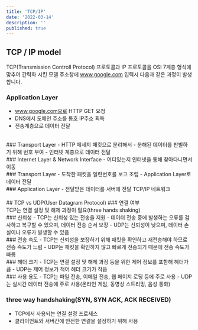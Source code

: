 ```yaml
---
title: 'TCP/IP'
date: '2022-03-14'
description: ''
published: true
---
```


## TCP / IP model
TCP(Transmission Controll Protocol) 프로토콜과 IP 프로토콜을 OSI 7계층 형식에 맞추어 간략화 시킨 모델
주소창에 www.google.com 입력시 다음과 같은 과정이 발생합니다.
<br/>

### Application Layer
- www.google.com으로 HTTP GET 요청
- DNS에서 도메인 주소를 통호 IP주소 획득
- 전송계층으로 데이터 전달
<br/>
### Transport Layer
- HTTP 메세지 패킷으로 분리해서 
- 분해된 데이터를 판별하기 위해 번호 부여
- 인터넷 계층으로 데이터 전달

<br/>
### Internet Layer & Network Interface
- 어디있는지 인터넷을 통해 찾아다니면서 이동
<br/>
### Transport Layer
- 도착한 패킷을 일련번호를 보고 조립
- Application Layer로 데이터 전달
<br/>
### Application Layer
- 전달받은 데이터를 서버에 전달
TCP/IP 네트워크
<br/>
<br/>
## TCP vs UDP(User Datagram Protocol)
### 연결 여부
<br/>
TCP는 연결 설정 및 해제 과정이 필요(three hands shaking)
<br/>
### 신뢰성
- TCP는 신뢰성 있는 전송을 지원
- 데이터 전송 중에 발생하는 오류를 검사하고 복구할 수 있으며, 데이터 전송 순서 보장
- UDP는 신뢰성이 낮으며, 데이터 손실이나 오류가 발생할 수 있음
<br/>
### 전송 속도
- TCP는 신뢰성을 보장하기 위해 패킷을 확인하고 재전송해야 하므로 전송 속도가 느림
 - UDP는 패킷을 확인하지 않고 빠르게 전송되기 때문에 전송 속도가 빠름
<br/>
### 헤더 크기
- TCP는 연결 설정 및 해제 과정 등을 위한 제어 정보를 포함해 헤더가 큼
- UDP는 제어 정보가 적어 헤더 크기가 작음
<br/>
### 사용 용도
- TCP는 파일 전송, 이메일 전송, 웹 페이지 로딩 등에 주로 사용
- UDP는 실시간 데이터 전송에 주로 사용(온라인 게임, 동영상 스트리밍, 음성 통화)

### three way handshaking(SYN, SYN ACK, ACK RECEIVED)
- TCP에서 사용되는 연결 설정 프로세스
- 클라이언트와 서버간에 안전한 연결을 설정하기 위해 사용